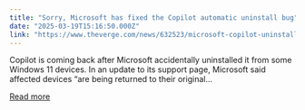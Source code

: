 ```yaml
---
title: "Sorry, Microsoft has fixed the Copilot automatic uninstall bug"
date: "2025-03-19T15:16:50.000Z"
link: "https://www.theverge.com/news/632523/microsoft-copilot-uninstall-bug-fix"
---
```


Copilot is coming back after Microsoft accidentally uninstalled it from some Windows 11 devices. In an update to its support page, Microsoft said affected devices “are being returned to their original...

[Read more](https://www.theverge.com/news/632523/microsoft-copilot-uninstall-bug-fix)
